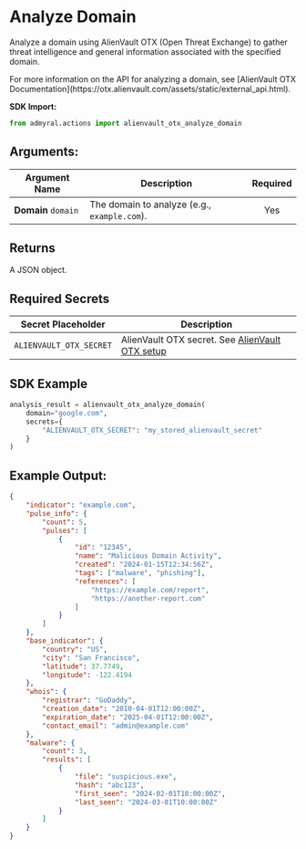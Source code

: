 
# Analyze Domain

Analyze a domain using AlienVault OTX (Open Threat Exchange) to gather threat intelligence and general information associated with the specified domain.

<Callout type="info">
	For more information on the API for analyzing a domain, see [AlienVault OTX
	Documentation](https://otx.alienvault.com/assets/static/external_api.html).
</Callout>

**SDK Import:**

```python
from admyral.actions import alienvault_otx_analyze_domain
```

## Arguments:

| Argument Name       | Description                                  | Required |
| ------------------- | -------------------------------------------- | :------: |
| **Domain** `domain` | The domain to analyze (e.g., `example.com`). |   Yes    |

## Returns

A JSON object.

## Required Secrets

| Secret Placeholder      | Description                                                                              |
| ----------------------- | ---------------------------------------------------------------------------------------- |
| `ALIENVAULT_OTX_SECRET` | AlienVault OTX secret. See [AlienVault OTX setup](/integrations/alien_vault/alien_vault) |

## SDK Example

```python
analysis_result = alienvault_otx_analyze_domain(
	domain="google.com",
	secrets={
		"ALIENVAULT_OTX_SECRET": "my_stored_alienvault_secret"
	}
)
```

## Example Output:

```json
{
	"indicator": "example.com",
	"pulse_info": {
		"count": 5,
		"pulses": [
			{
				"id": "12345",
				"name": "Malicious Domain Activity",
				"created": "2024-01-15T12:34:56Z",
				"tags": ["malware", "phishing"],
				"references": [
					"https://example.com/report",
					"https://another-report.com"
				]
			}
		]
	},
	"base_indicator": {
		"country": "US",
		"city": "San Francisco",
		"latitude": 37.7749,
		"longitude": -122.4194
	},
	"whois": {
		"registrar": "GoDaddy",
		"creation_date": "2010-04-01T12:00:00Z",
		"expiration_date": "2025-04-01T12:00:00Z",
		"contact_email": "admin@example.com"
	},
	"malware": {
		"count": 3,
		"results": [
			{
				"file": "suspicious.exe",
				"hash": "abc123",
				"first_seen": "2024-02-01T10:00:00Z",
				"last_seen": "2024-03-01T10:00:00Z"
			}
		]
	}
}
```
